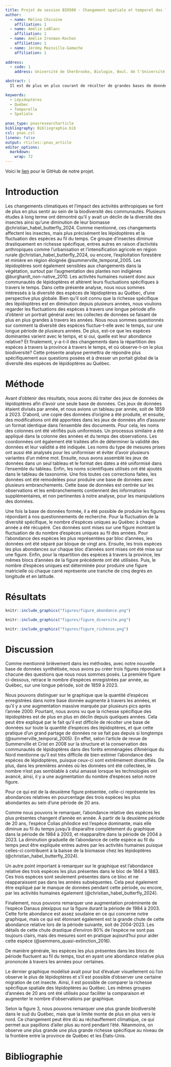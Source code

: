 ```yaml
---
title: Projet de session BIO500 - Changement spatiale et temporel des lépidoptères
author:
  - name: Mélina Chicoine
    affiliation: 1
  - name: Amélie LeBlanc
    affiliation: 1
  - name: Amélie Ironman-Rochon
    affiliation: 1
  - name: Jérémy Mainville-Gamache
    affiliation: 1
    
address:
  - code: 1
    address: Université de Sherbrooke, Biologie, Boul. de l'Université, Sherbrooke, Québec, J1N 3C6

abstract: |
  Il est de plus en plus courant de récolter de grandes bases de données afin de procéder à des analyses sur de longues périodes. Les lépidoptères sont un groupe taxonomique qui ont reçu beaucoup d’attention ces dernières années à la récolte et à la collecte de données, malgré une diminution de leur richesse spécifique et de leur biomasse. Lors de notre analyse, nous avons regardé les fluctuations des différentes espèces de lépidoptères à travers le temps, à partir de multiples fichiers de données de 1859 jusqu’en 2023. Nous avons été en mesure de combiner ces fichiers de données afin de créer une seule base de données, nous avons nettoyé cette base de données, et nous l’avons optimisée en différentes tables. Avec cette nouvelle base de données, nous avons voulu brosser un portrait global des fluctuations des espèces de lépidoptères au Québec. Trois figures représentatives de notre base de données ont été modélisées afin de répondre à nos différents questionnements de recherche.  

keywords:
  - Lépidoptères
  - Québec
  - Temporelle
  - Spatiale
  
pnas_type: pnasresearcharticle
bibliography: Bibliographie.bib
csl: pnas.csl
lineno: false
output: rticles::pnas_article
editor_options: 
  markdown: 
    wrap: 72
---
```


Voici le [lien](https://github.com/amelieleb/Final_mod.git) pour le GitHub de notre projet.

# Introduction

Les changements climatiques et l’impact des activités anthropiques se font de plus en plus sentir au sein de la biodiversité des communautés. Plusieurs études à long terme ont démontré qu’il y avait un déclin de la diversité des insectes ainsi qu’une diminution de leur biomasse @christian_habel_butterfly_2024. Comme mentionné, ces changements affectent les insectes, mais plus précisément les lépidoptères et la fluctuation des espèces au fil du temps. Ce groupe d’insectes diminue drastiquement en richesse spécifique, entres autres en raison d’activités anthropiques comme l’urbanisation et l’intensification agricole en région rurale @christian_habel_butterfly_2024, ou encore, l’exploitation forestière et minière en région éloignée @summerville_temporal_2005. Les lépidoptères sont également sensibles aux changements dans la végétation, surtout par l’augmentation des plantes non indigènes @burghardt_non-native_2010. Les activités humaines nuisent donc aux communautés de lépidoptères et altèrent leurs fluctuations spécifiques à travers le temps. Dans cette présente analyse, nous nous sommes intéressés à la diversité des espèces de lépidoptères au Québec, d’une perspective plus globale. Bien qu’il soit connu que la richesse spécifique des lépidoptères est en diminution depuis plusieurs années, nous voulions regarder les fluctuations des espèces à travers une longue période afin d’obtenir un portrait général avec les collectes de données se faisant de plus en plus grandes à travers les années. Nous nous sommes questionnés sur comment la diversité des espèces fluctue-t-elle avec le temps, sur une longue période de plusieurs années. De plus, est-ce que les espèces dominantes varient avec le temps, et si oui, quelle est leur abondance relative? Et finalement, y-a-t-il des changements dans la répartition des espèces à travers la province à travers le temps, et où observe-t-on le plus biodiversité? Cette présente analyse permettra de répondre plus spécifiquement aux questions posées et à dresser un portait global de la diversité des espèces de lépidoptères au Québec. 

# Méthode

Avant d’obtenir des résultats, nous avons dû traiter des jeux de données de lépidoptères afin d’avoir une seule base de données. Ces jeux de données étaient divisés par année, et nous avions un tableau par année, soit de 1859 à 2023. D’abord, une copie des données d’origine a été produite, et ensuite, des modifications ont été apportées dans les jeux de données afin d’assurer un format identique dans l’ensemble des documents. Pour cela, les noms des colonnes ont été vérifiés puis uniformisés. Un processus similaire a été appliqué dans la colonne des années et du temps des observations. Les coordonnées ont également été traitées afin de déterminer la validité des données et leur validité a été indiquée. Les noms du type de mesures prises ont aussi été analysés pour les uniformiser et éviter d’avoir plusieurs variantes d’un même mot. Ensuite, nous avons assemblé les jeux de données dans un seul tableau et le format des dates a été uniformisé dans l’ensemble du tableau. Enfin, les noms scientifiques utilisés ont été ajoutés dans le tableau de taxonomie. Une fois toutes ces corrections faites, les données ont été remodelées pour produire une base de données avec plusieurs embranchements. Cette base de données est centrée sur les observations et les embranchements contiennent des informations supplémentaires, et non pertinentes à notre analyse, pour les manipulations des données. 

Une fois la base de données formée, il a été possible de produire les figures répondant à nos questionnements de recherche. Pour la fluctuation de la diversité spécifique, le nombre d’espèces uniques au Québec à chaque année a été récupéré. Ces données sont mises sur une figure montrant la fluctuation de du nombre d’espèces uniques au fil des années. Pour l’abondance des espèces les plus représentées par bloc d’années, les données ont été séparé par bloque de vingt ans. Ensuite, les trois espèces les plus abondances sur chaque bloc d’années sont mises ont été mise sur une figure. Enfin, pour la répartition des espèces à travers la province, les mêmes blocs d’années de la figure précédente ont été utilisées. Puis, le nombre d’espèces uniques est déterminée pour produire une figure matricielle où chaque carré représente une tranche de cinq degrés en longitude et en latitude. 


# Résultats

```r
knitr::include_graphics("figures/figure_abondance.png")
```


```r
knitr::include_graphics("figures/figure_diversite.png")
```

```r
knitr::include_graphics("figures/figure_richesse.png")
```


# Discussion

Comme mentionné brièvement dans les méthodes, avec notre nouvelle base de données synthétisée, nous avons pu créer trois figures répondant à chacune des questions que nous nous sommes posés. La première figure ci-dessous, retrace le nombre d’espèces enregistrées par année, au Québec, sur une longue période, soit de 1859 à 2023. 

Nous pouvons distinguer sur le graphique que la quantité d’espèces enregistrées dans notre base donnée augmente à travers les années, et qu’il y a une augmentation massive marquée par plusieurs pics après l’année 2000. Pourtant, nous avons vu que la richesse spécifique des lépidoptères est de plus en plus en déclin depuis quelques années. Cela peut être expliqué par le fait qu’il est difficile de récolter une base de données sur toute la quantité d’espèces des lépidoptères, et que cette pratique d’un grand partage de données ne se fait pas depuis si longtemps (@summerville_temporal_2005). En effet, selon l’article de revue de Summerville et Crist en 2008 sur la structure et la conservation des communautés de lépidoptères dans des forêts emménagées d’Amérique du Nord mentionne qu’il est très difficile de bien estimer l’abondance des espèces de lépidoptères, puisque ceux-ci sont extrêmement diversifiés. De plus, dans les premières années où les données ont été collectées, le nombre n’est pas semblable à celui amassé lorsque les technologies ont avancé, ainsi, il y a une augmentation du nombre d’espèces selon notre figure.  

 

Pour ce qui est de la deuxième figure présentée, celle-ci représente les abondances relatives en pourcentage des trois espèces les plus abondantes au sein d’une période de 20 ans.  

Comme nous pouvons le remarquer, l’abondance relative des espèces les plus présentes changent d’année en année. À partir de la deuxième période de 20 ans, l’espèce Colias philodice est l’espèce dominante, mais elle diminue au fil du temps jusqu’à disparaître complètement du graphique dans la période de 1984 à 2003, et réapparaître dans la période de 2004 à 2023. La diminution graduelle de l’abondance de cette espèce au fil du temps peut être expliquée entres autres par les activités humaines puisque celles-ci contribuent à la baisse de la biomasse chez les lépidoptères (@christian_habel_butterfly_2024).  

Un autre point important à remarquer sur le graphique est l’abondance relative des trois espèces les plus présentes dans le bloc de 1864 à 1883. Ces trois espèces sont seulement présentes dans ce bloc et ne réapparaissent pas dans les années subséquentes. Cela peut également être expliqué par le manque de données pendant cette période, ou encore, par les activités humaines également (@christian_habel_butterfly_2024). 

Finalement, nous pouvons remarquer une augmentation proéminente de l’espèce Danaus plexippus sur la figure durant la période de 1984 à 2003. Cette forte abondance est assez soudaine en ce qui concerne notre graphique, mais ce qui est étonnant également est la grande chute de cette abondance relative lors de la période suivante, soit de 2004-2023. Les détails de cette chute drastique d’environ 80% de l’espèce ne sont pas toujours clairs, mais des mesures sont en pratique aujourd’hui pour aider cette espèce (@semmens_quasi-extinction_2016). 

De manière générale, les espèces les plus présentes dans les blocs de période fluctuent au fil du temps, tout en ayant une abondance relative plus prononcée à travers les années pour certaines. 

Le dernier graphique modélisé avait pour but d’évaluer visuellement où l’on observe le plus de lépidoptères et s’il est possible d’observer une certaine migration de cet insecte. Ainsi, il est possible de comparer la richesse spécifique spatiale des lépidoptères au Québec. Les mêmes groupes d’années de 20 ans ont été utilisés pour faciliter la comparaison et augmenter le nombre d’observations par graphique. 

Selon la figure 3, nous pouvons remarquer une plus grande biodiversité dans le sud du Québec, mais que la limite monte de plus en plus vers le nord. Ce changement peut être dû au réchauffement climatique, ce qui permet aux papillons d’aller plus au nord pendant l’été. Néanmoins, on observe une plus grande une plus grande richesse spécifique au niveau de la frontière entre la province de Québec et les États-Unis. 


# Bibliographie {#Bibliography .unnumbered}
